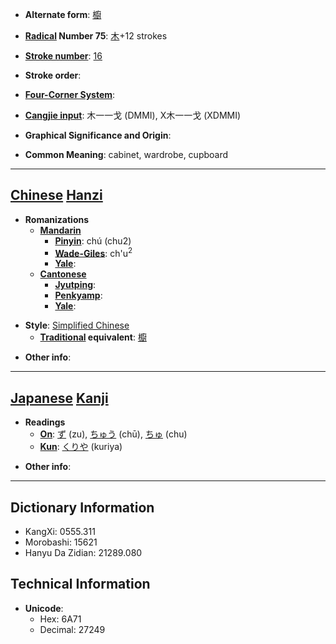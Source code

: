 * '''Alternate form''': [[櫥]]

* '''[[Wiktionary:Chinese radical index| Radical]] Number 75''': [[Wiktionary:Chinese radical index 木|木]]+12 strokes

* '''[[Wiktionary:Chinese total strokes index|Stroke number]]''': [[Wiktionary:Chinese total strokes index 16|16]]

* '''Stroke order''': 

* '''[[Wiktionary:Chinese four corner index|Four-Corner System]]''': 

* '''[[Wiktionary:Chinese Cangjie index|Cangjie input]]''': 木一一戈 (DMMI), X木一一戈 (XDMMI)

* '''Graphical Significance and Origin''': 

* '''Common Meaning''': cabinet, wardrobe, cupboard

----

== [[Chinese]] [[Hanzi]] ==

* '''Romanizations'''
** '''[[Mandarin]]'''
*** '''[[Pinyin]]''': chú (chu2)
*** '''[[Wade-Giles]]''': ch'u<sup>2</sup>
*** '''[[Yale]]''': 
** '''[[Cantonese]]'''
*** '''[[Jyutping]]''':
*** '''[[Penkyamp]]''': 
*** '''[[Yale]]''': 

* '''Style''': [[Simplified Chinese]] 
** '''[[Traditional Chinese|Traditional]] equivalent''': [[櫥]]

* '''Other info''': 

----

== [[Japanese]] [[Kanji]] ==

* '''Readings'''
** '''[[On]]''': [[ず]] (zu), [[ちゅう]] (chū), [[ちゅ]] (chu)
** '''[[Kun]]''': [[くりや]] (kuriya)

* '''Other info''':  

----

== Dictionary Information ==

* KangXi: 0555.311
* Morobashi: 15621
* Hanyu Da Zidian: 21289.080

== Technical Information ==

* '''Unicode''':
** Hex: 6A71
** Decimal: 27249